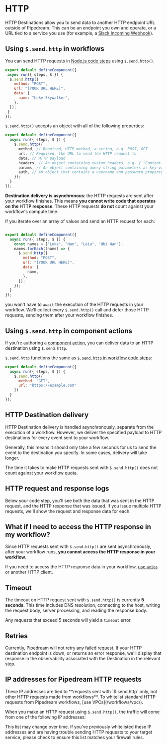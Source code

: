 
# HTTP

HTTP Destinations allow you to send data to another HTTP endpoint URL outside of Pipedream. This can be an endpoint you own and operate, or a URL tied to a service you use (for example, a [Slack Incoming Webhook](https://api.slack.com/incoming-webhooks)).

## Using `$.send.http` in workflows

You can send HTTP requests in [Node.js code steps](/workflows/building-workflows/code/nodejs/) using `$.send.http()`.

```javascript
export default defineComponent({
 async run({ steps, $ }) {
  $.send.http({
    method: "POST",
    url: "[YOUR URL HERE]",
    data: {
      name: "Luke Skywalker",
    },
  });
 }
});
```

`$.send.http()` accepts an object with all of the following properties:

```javascript
export default defineComponent({
  async run({ steps, $ }) {
    $.send.http({
      method, // Required, HTTP method, a string, e.g. POST, GET
      url, // Required, the URL to send the HTTP request to
      data, // HTTP payload
      headers, // An object containing custom headers, e.g. { "Content-Type": "application/json" }
      params, // An object containing query string parameters as key-value pairs
      auth, // An object that contains a username and password property, for HTTP basic auth
    });
  }
});

```

**Destination delivery is asynchronous**: the HTTP requests are sent after your workflow finishes. This means **you cannot write code that operates on the HTTP response**. These HTTP requests **do not** count against your workflow's compute time.

If you iterate over an array of values and send an HTTP request for each:

```javascript

export default defineComponent({
  async run({ steps, $ }) {
    const names = ["Luke", "Han", "Leia", "Obi Wan"];
    names.forEach((name) => {
      $.send.http({
        method: "POST",
        url: "[YOUR URL HERE]",
        data: {
          name,
        },
      });
    });
  }
});
```

you won't have to `await` the execution of the HTTP requests in your workflow. We'll collect every `$.send.http()` call and defer those HTTP requests, sending them after your workflow finishes.

## Using `$.send.http` in component actions

If you're authoring a [component action](/contributing/components/#actions), you can deliver data to an HTTP destination using `$.send.http`.

`$.send.http` functions the same as [`$.send.http` in workflow code steps](#using-sendhttp-in-workflows):

```javascript
export default defineComponent({
  async run({ steps, $ }) {
    $.send.http({
      method: "GET",
      url: "https://example.com"
    })
  }
});
```

## HTTP Destination delivery

HTTP Destination delivery is handled asynchronously, separate from the execution of a workflow. However, we deliver the specified payload to HTTP destinations for every event sent to your workflow.

Generally, this means it should only take a few seconds for us to send the event to the destination you specify. In some cases, delivery will take longer.

The time it takes to make HTTP requests sent with `$.send.http()` does not count against your workflow quota.

## HTTP request and response logs

Below your code step, you'll see both the data that was sent in the HTTP request, and the HTTP response that was issued. If you issue multiple HTTP requests, we'll show the request and response data for each.

## What if I need to access the HTTP response in my workflow?

Since HTTP requests sent with `$.send.http()` are sent asynchronously, after your workflow runs, **you cannot access the HTTP response in your workflow**.

If you need to access the HTTP response data in your workflow, [use `axios`](/workflows/building-workflows/code/nodejs/http-requests/) or another HTTP client.

## Timeout

The timeout on HTTP request sent with `$.send.http()` is currently **5 seconds**. This time includes DNS resolution, connecting to the host, writing the request body, server processing, and reading the response body.

Any requests that exceed 5 seconds will yield a `timeout` error.

## Retries

Currently, Pipedream will not retry any failed request. If your HTTP destination endpoint is down, or returns an error response, we'll display that response in the observability associated with the Destination in the relevant step.

## IP addresses for Pipedream HTTP requests

<Callout type="info">
These IP addresses are tied to **requests sent with `$.send.http` only, not other HTTP requests made from workflows**. To whitelist standard HTTP requests from Pipedream workflows, [use VPCs](/workflows/vpc/).
</Callout>

When you make an HTTP request using `$.send.http()`, the traffic will come from one of the following IP addresses:

<PublicIPs />

This list may change over time. If you've previously whitelisted these IP addresses and are having trouble sending HTTP requests to your target service, please check to ensure this list matches your firewall rules.
